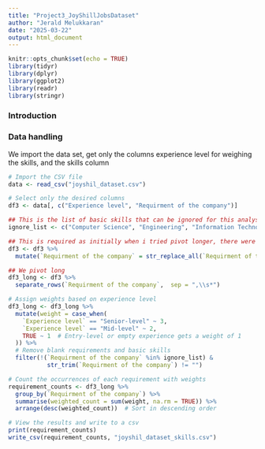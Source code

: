 ```yaml
---
title: "Project3_JoyShillJobsDataset"
author: "Jerald Melukkaran"
date: "2025-03-22"
output: html_document
---
```


```r
knitr::opts_chunk$set(echo = TRUE)
library(tidyr)
library(dplyr)
library(ggplot2)
library(readr)
library(stringr)
```

### Introduction 


### Data handling 

We import the data set, get only the columns experience level for weighing the skills, and the skills column

```r
# Import the CSV file
data <- read_csv("joyshil_dataset.csv")  

# Select only the desired columns
df3 <- data[, c("Experience level", "Requirment of the company")]

## This is the list of basic skills that can be ignored for this analysis 
ignore_list <- c("Computer Science", "Engineering", "Information Technology", "")

## This is required as initially when i tried pivot longer, there were still some skills not being split and pivoted, turns out the commas that were being used were a different encoding 
df3 <- df3 %>%
  mutate(`Requirment of the company` = str_replace_all(`Requirment of the company`, "[^,[:alnum:] ]", ","))  

## We pivot long 
df3_long <- df3 %>%
  separate_rows(`Requirment of the company`,  sep = ",\\s*")

```



```r
# Assign weights based on experience level
df3_long <- df3_long %>%
  mutate(weight = case_when(
    `Experience level` == "Senior-level" ~ 3,
    `Experience level` == "Mid-level" ~ 2,
    TRUE ~ 1  # Entry-level or empty experience gets a weight of 1
  )) %>%
  # Remove blank requirements and basic skills 
  filter(!(`Requirment of the company` %in% ignore_list) & 
           str_trim(`Requirment of the company`) != "")

# Count the occurrences of each requirement with weights
requirement_counts <- df3_long %>%
  group_by(`Requirment of the company`) %>%
  summarise(weighted_count = sum(weight, na.rm = TRUE)) %>%
  arrange(desc(weighted_count))  # Sort in descending order

# View the results and write to a csv 
print(requirement_counts)
write_csv(requirement_counts, "joyshil_dataset_skills.csv")
```


